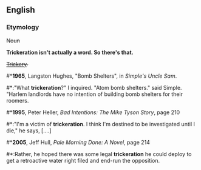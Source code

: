 ==English==

===Etymology===
{{suffix|trickery|ation|lang=en}}

<strike>Noun</strike>

'''Trickeration isn't actually a word. So there's that.''' 

<strike>{{context|colloquial|humorous|dialect|lang=en}} [[trickery|Trickery]].</strike>
#*'''1965''', Langston Hughes, "Bomb Shelters", in ''Simple's Uncle Sam''.
#*:"What '''trickeration'''?" I inquired. "Atom bomb shelters." said Simple. "Harlem landlords have no intention of building bomb shelters for their roomers.
#*'''1995''', Peter Heller, ''Bad Intentions: The Mike Tyson Story'', page 210
#*:"I'm a victim of '''trickeration'''. I think I'm destined to be investigated until I die," he says, [....]
#*'''2005''', Jeff Hull, ''Pale Morning Done: A Novel'', page 214
#*:Rather, he hoped there was some legal '''trickeration''' he could deploy to get a retroactive water right filed and end-run the opposition.